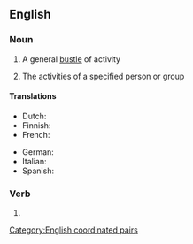 ==English==

===Noun===
{{en-noun|comings and goings}}

# A general [[bustle]] of activity
# {{lb|en|in the plural}} The activities of a specified person or group

====Translations====
{{trans-top|plural sense: activities of a person or group}}
* Dutch: {{t|nl|doen en laten|n}}
* Finnish: {{t|fi|[[meneminen|menemiset]]|p}}
* French: {{t+|fr|faits et gestes|m-p}}
{{trans-mid}}
* German: {{t+|de|Kommen und Gehen}}
* Italian: {{t|it|il [[va e vieni]]}}
* Spanish: {{t|es|idas y venidas}}
{{trans-bottom}}

===Verb===
{{head|en|verb form}}

# {{present participle of|en|come and go|nocat=1}}

[[Category:English coordinated pairs]]